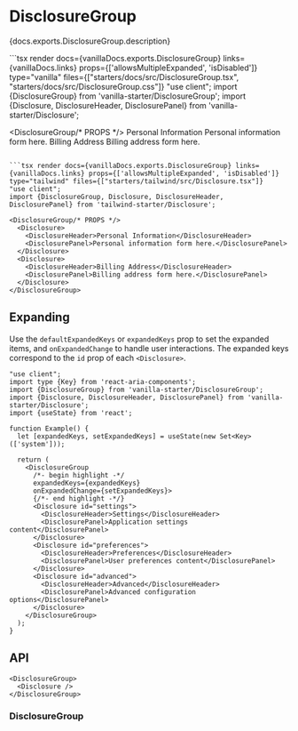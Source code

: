


# DisclosureGroup

<PageDescription>{docs.exports.DisclosureGroup.description}</PageDescription>

<ExampleSwitcher>
  ```tsx render docs={vanillaDocs.exports.DisclosureGroup} links={vanillaDocs.links} props={['allowsMultipleExpanded', 'isDisabled']} type="vanilla" files={["starters/docs/src/DisclosureGroup.tsx", "starters/docs/src/DisclosureGroup.css"]}
  "use client";
  import {DisclosureGroup} from 'vanilla-starter/DisclosureGroup';
  import {Disclosure, DisclosureHeader, DisclosurePanel} from 'vanilla-starter/Disclosure';

  <DisclosureGroup/* PROPS */>
    <Disclosure>
      <DisclosureHeader>Personal Information</DisclosureHeader>
      <DisclosurePanel>Personal information form here.</DisclosurePanel>
    </Disclosure>
    <Disclosure>
      <DisclosureHeader>Billing Address</DisclosureHeader>
      <DisclosurePanel>Billing address form here.</DisclosurePanel>
    </Disclosure>
  </DisclosureGroup>
  ```

  ```tsx render docs={vanillaDocs.exports.DisclosureGroup} links={vanillaDocs.links} props={['allowsMultipleExpanded', 'isDisabled']} type="tailwind" files={["starters/tailwind/src/Disclosure.tsx"]}
  "use client";
  import {DisclosureGroup, Disclosure, DisclosureHeader, DisclosurePanel} from 'tailwind-starter/Disclosure';

  <DisclosureGroup/* PROPS */>
    <Disclosure>
      <DisclosureHeader>Personal Information</DisclosureHeader>
      <DisclosurePanel>Personal information form here.</DisclosurePanel>
    </Disclosure>
    <Disclosure>
      <DisclosureHeader>Billing Address</DisclosureHeader>
      <DisclosurePanel>Billing address form here.</DisclosurePanel>
    </Disclosure>
  </DisclosureGroup>
  ```
</ExampleSwitcher>

## Expanding

Use the `defaultExpandedKeys` or `expandedKeys` prop to set the expanded items, and `onExpandedChange` to handle user interactions. The expanded keys correspond to the `id` prop of each `<Disclosure>`.

```tsx render
"use client";
import type {Key} from 'react-aria-components';
import {DisclosureGroup} from 'vanilla-starter/DisclosureGroup';
import {Disclosure, DisclosureHeader, DisclosurePanel} from 'vanilla-starter/Disclosure';
import {useState} from 'react';

function Example() {
  let [expandedKeys, setExpandedKeys] = useState(new Set<Key>(['system']));

  return (
    <DisclosureGroup
      /*- begin highlight -*/
      expandedKeys={expandedKeys}
      onExpandedChange={setExpandedKeys}>
      {/*- end highlight -*/}
      <Disclosure id="settings">
        <DisclosureHeader>Settings</DisclosureHeader>
        <DisclosurePanel>Application settings content</DisclosurePanel>
      </Disclosure>
      <Disclosure id="preferences">
        <DisclosureHeader>Preferences</DisclosureHeader>
        <DisclosurePanel>User preferences content</DisclosurePanel>
      </Disclosure>
      <Disclosure id="advanced">
        <DisclosureHeader>Advanced</DisclosureHeader>
        <DisclosurePanel>Advanced configuration options</DisclosurePanel>
      </Disclosure>
    </DisclosureGroup>
  );
}
```

## API

<Anatomy />

```tsx links={{DisclosureGroup: '#disclosuregroup', Disclosure: 'Disclosure.html'}}
<DisclosureGroup>
  <Disclosure />
</DisclosureGroup>
```

### DisclosureGroup

<PropTable component={docs.exports.DisclosureGroup} links={docs.links} />

<StateTable defaultClassName="react-aria-DisclosureGroup" properties={docs.exports.DisclosureGroupRenderProps.properties} />
